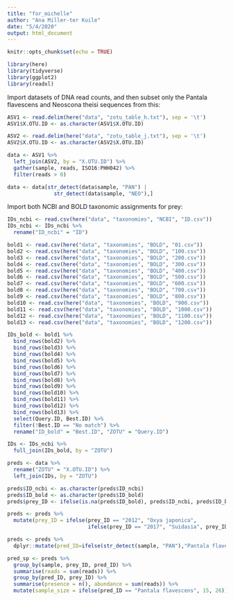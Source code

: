 ```yaml
---
title: "for_michelle"
author: "Ana Miller-ter Kuile"
date: "5/4/2020"
output: html_document
---
```


```r
knitr::opts_chunk$set(echo = TRUE)
```

```r
library(here)
library(tidyverse)
library(ggplot2)
library(readxl)
```


Import datasets of DNA read counts, and then subset only the Pantala flavescens and Neoscona theisi sequences from this:

```r
ASV1 <- read.delim(here("data", "zotu_table_h.txt"), sep = '\t')
ASV1$X.OTU.ID <- as.character(ASV1$X.OTU.ID)

ASV2 <- read.delim(here("data", "zotu_table_j.txt"), sep = '\t')
ASV2$X.OTU.ID <- as.character(ASV2$X.OTU.ID)

data <- ASV1 %>%
  left_join(ASV2, by = "X.OTU.ID") %>%
  gather(sample, reads, ISO16:PHH042) %>%
  filter(reads > 0) 

data <- data[str_detect(data$sample, "PAN") |
               str_detect(data$sample, "NEO"),]
```

Import both NCBI and BOLD taxonomic assignments for prey:

```r
IDs_ncbi <- read.csv(here("data", "taxonomies", "NCBI", "ID.csv"))
IDs_ncbi <- IDs_ncbi %>%
  rename("ID_ncbi" = "ID")

bold1 <- read.csv(here("data", "taxonomies", "BOLD", "01.csv"))
bold2 <- read.csv(here("data", "taxonomies", "BOLD", "100.csv"))
bold3 <- read.csv(here("data", "taxonomies", "BOLD", "200.csv"))
bold4 <- read.csv(here("data", "taxonomies", "BOLD", "300.csv"))
bold5 <- read.csv(here("data", "taxonomies", "BOLD", "400.csv"))
bold6 <- read.csv(here("data", "taxonomies", "BOLD", "500.csv"))
bold7 <- read.csv(here("data", "taxonomies", "BOLD", "600.csv"))
bold8 <- read.csv(here("data", "taxonomies", "BOLD", "700.csv"))
bold9 <- read.csv(here("data", "taxonomies", "BOLD", "800.csv"))
bold10 <- read.csv(here("data", "taxonomies", "BOLD", "900.csv"))
bold11 <- read.csv(here("data", "taxonomies", "BOLD", "1000.csv"))
bold12 <- read.csv(here("data", "taxonomies", "BOLD", "1100.csv"))
bold13 <- read.csv(here("data", "taxonomies", "BOLD", "1200.csv"))

IDs_bold <- bold1 %>%
  bind_rows(bold2) %>%
  bind_rows(bold3) %>%
  bind_rows(bold4) %>%
  bind_rows(bold5) %>%
  bind_rows(bold6) %>%
  bind_rows(bold7) %>%
  bind_rows(bold8) %>%
  bind_rows(bold9) %>%
  bind_rows(bold10) %>%
  bind_rows(bold11) %>%
  bind_rows(bold12) %>%
  bind_rows(bold13) %>%
  select(Query.ID, Best.ID) %>%
  filter(!Best.ID == "No match") %>%
  rename("ID_bold" = "Best.ID", "ZOTU" = "Query.ID")

IDs <- IDs_ncbi %>%
  full_join(IDs_bold, by = "ZOTU")
```

```r
preds <- data %>%
  rename("ZOTU" = "X.OTU.ID") %>%
  left_join(IDs, by = "ZOTU")

preds$ID_ncbi <- as.character(preds$ID_ncbi)
preds$ID_bold <- as.character(preds$ID_bold)
preds$prey_ID <- ifelse(is.na(preds$ID_bold), preds$ID_ncbi, preds$ID_bold)

preds <- preds %>%
  mutate(prey_ID = ifelse(prey_ID == "2012", "Oxya japonica", 
                          ifelse(prey_ID == "2017", "Suidasia", prey_ID)))

preds <- preds %>% 
  dplyr::mutate(pred_ID=ifelse(str_detect(sample, "PAN"),"Pantala flavescens","Neoscona theisi"))

pred_sp <- preds %>%
  group_by(sample, prey_ID, pred_ID) %>%
  summarise(reads = sum(reads)) %>%
  group_by(pred_ID, prey_ID) %>%
  summarise(presence = n(), abundance = sum(reads)) %>%
  mutate(sample_size = ifelse(pred_ID == "Pantala flavescens", 15, 26))
```


